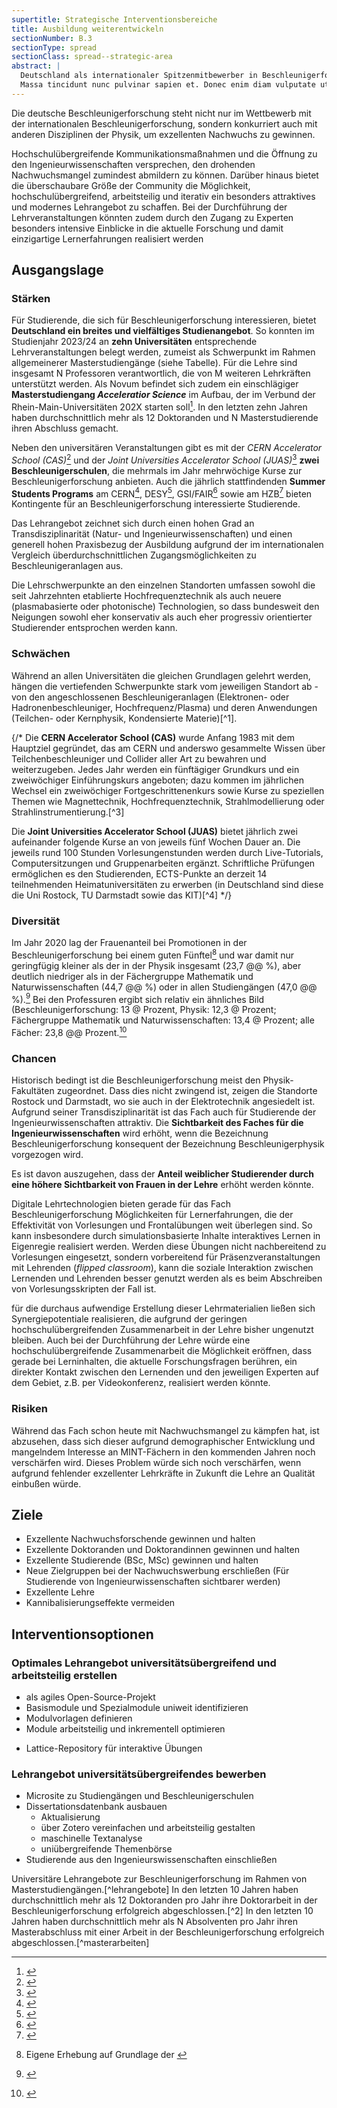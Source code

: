 ```yaml
---
supertitle: Strategische Interventionsbereiche
title: Ausbildung weiterentwickeln
sectionNumber: B.3
sectionType: spread
sectionClass: spread--strategic-area
abstract: |
  Deutschland als internationaler Spitzenmitbewerber in Beschleunigerforschung braucht eienn Studiengang, um seine Positionen auf dem Gebiet zu verstärken.{.orange}
  Massa tincidunt nunc pulvinar sapien et. Donec enim diam vulputate ut. Tortor pretium viverra suspendisse potenti nullam ac tortor vitae purus.{.red}
---
```




<div class="spread--left spread-area--intro">

Die deutsche Beschleunigerforschung steht nicht nur im Wettbewerb mit der internationalen Beschleunigerforschung, sondern konkurriert auch mit anderen Disziplinen der Physik, um exzellenten Nachwuchs zu gewinnen.

Hochschulübergreifende Kommunikationsmaßnahmen und die Öffnung zu den Ingenieurwissenschaften versprechen, den drohenden Nachwuchsmangel zumindest abmildern zu können. Darüber hinaus bietet die überschaubare Größe der Community die Möglichkeit, hochschulübergreifend, arbeitsteilig und iterativ ein besonders attraktives und modernes Lehrangebot zu schaffen. Bei der Durchführung der Lehrveranstaltungen könnten zudem durch den Zugang zu Experten besonders intensive Einblicke in die aktuelle Forschung und damit einzigartige Lernerfahrungen realisiert werden

</div>

<div class="spread--left spread-area--strategic-map">

</div>

<div class="spread--left spread-area--strategic-starting-point">

## Ausgangslage

### Stärken

Für Studierende, die sich für Beschleunigerforschung interessieren, bietet **Deutschland ein breites und vielfältiges Studienangebot**. So konnten im Studienjahr 2023/24 an **zehn Universitäten** entsprechende Lehrveranstaltungen belegt werden, zumeist als Schwerpunkt im Rahmen allgemeinerer Masterstudiengänge (siehe Tabelle). Für die Lehre sind insgesamt N Professoren verantwortlich, die von M weiteren Lehrkräften unterstützt werden. Als Novum befindet sich zudem ein einschlägiger **Masterstudiengang _Acceleratior Science_** im Aufbau, der im Verbund der Rhein-Main-Universitäten 202<note>X</note> starten soll[^master]. In den letzten zehn Jahren haben durchschnittlich mehr als 12 Doktoranden und N Masterstudierende ihren Abschluss gemacht.

Neben den universitären Veranstaltungen gibt es mit der _CERN Accelerator School (CAS)_[^cas] und der _Joint Universities Accelerator School (JUAS)_[^juas] **zwei Beschleunigerschulen**, die mehrmals im Jahr mehrwöchige Kurse zur Beschleunigerforschung anbieten. Auch die jährlich stattfindenden **Summer Students Programs** am CERN[^cern_summerstudents], DESY[^desy_summerstudents], GSI/FAIR[^gsi-fair_summerstudents] sowie am HZB[^hzb_summerstudents] bieten Kontingente für an Beschleunigerforschung interessierte Studierende.

Das Lehrangebot zeichnet sich durch einen hohen Grad an Transdisziplinarität (Natur- und Ingenieurwissenschaften) und einen generell hohen Praxisbezug der Ausbildung aufgrund der im internationalen Vergleich überdurchschnittlichen Zugangsmöglichkeiten zu Beschleunigeranlagen aus.

Die Lehrschwerpunkte an den einzelnen Standorten umfassen sowohl die seit Jahrzehnten etablierte Hochfrequenztechnik als auch neuere (plasmabasierte oder photonische) Technologien, so dass bundesweit den Neigungen sowohl eher konservativ als auch eher progressiv orientierter Studierender entsprochen werden kann.

### Schwächen

Während an allen Universitäten die gleichen Grundlagen gelehrt werden, hängen die vertiefenden Schwerpunkte stark vom jeweiligen Standort ab - von den angeschlossenen Beschleunigeranlagen (Elektronen- oder Hadronenbeschleuniger, Hochfrequenz/Plasma) und deren Anwendungen (Teilchen- oder Kernphysik, Kondensierte Materie)[^1].

{/* Die **CERN Accelerator School (CAS)** wurde Anfang 1983 mit dem Hauptziel gegründet, das am CERN und anderswo gesammelte Wissen über Teilchenbeschleuniger und Collider aller Art zu bewahren und weiterzugeben. Jedes Jahr werden ein fünftägiger Grundkurs und ein zweiwöchiger Einführungskurs angeboten; dazu kommen im jährlichen Wechsel ein zweiwöchiger Fortgeschrittenenkurs sowie Kurse zu speziellen Themen wie Magnettechnik, Hochfrequenztechnik, Strahlmodellierung oder Strahlinstrumentierung.[^3]

Die **Joint Universities Accelerator School (JUAS)** bietet jährlich zwei aufeinander folgende Kurse an von jeweils fünf Wochen Dauer an. Die jeweils rund 100 Stunden Vorlesungenstunden werden durch Live-Tutorials, Computersitzungen und Gruppenarbeiten ergänzt. Schriftliche Prüfungen ermöglichen es den Studierenden, ECTS-Punkte an derzeit 14 teilnehmenden Heimatuniversitäten zu erwerben (in Deutschland sind diese die Uni Rostock, TU Darmstadt sowie das KIT)[^4] */}


### Diversität

Im Jahr 2020 lag der Frauenanteil bei Promotionen in der Beschleunigerforschung bei einem guten Fünftel[^9] und war damit
nur geringfügig kleiner als der in der Physik insgesamt (23,7 @@ %), aber deutlich niedriger als in der Fächergruppe
Mathematik und Naturwissenschaften (44,7 @@ %) oder in allen Studiengängen (47,0 @@ %).[^10] Bei den Professuren ergibt
sich relativ ein ähnliches Bild (Beschleunigerforschung: 13 @ Prozent, Physik: 12,3 @ Prozent; Fächergruppe Mathematik
und Naturwissenschaften: 13,4 @ Prozent; alle Fächer: 23,8 @@ Prozent.[^11]

</div>

<div class="spread--right spread-area--strategic-starting-point-2">

### Chancen

Historisch bedingt ist die Beschleunigerforschung meist den Physik-Fakultäten zugeordnet. Dass dies nicht zwingend ist, zeigen die Standorte Rostock und Darmstadt, wo sie auch in der Elektrotechnik angesiedelt ist. Aufgrund seiner Transdisziplinarität ist das Fach auch für Studierende der Ingenieurwissenschaften attraktiv. Die **Sichtbarkeit des Faches für die Ingenieurwissenschaften** wird erhöht, wenn die Bezeichnung Beschleunigerforschung konsequent der Bezeichnung Beschleunigerphysik vorgezogen wird.

Es ist davon auszugehen, dass der **Anteil weiblicher Studierender durch eine höhere Sichtbarkeit von Frauen in der Lehre** erhöht werden könnte.

Digitale Lehrtechnologien bieten gerade für das Fach Beschleunigerforschung Möglichkeiten für Lernerfahrungen, die der Effektivität von Vorlesungen und Frontalübungen weit überlegen sind. So kann insbesondere durch simulationsbasierte Inhalte interaktives Lernen in Eigenregie realisiert werden. Werden diese Übungen nicht nachbereitend zu Vorlesungen eingesetzt, sondern vorbereitend für Präsenzveranstaltungen mit Lehrenden (_flipped classroom_), kann die soziale Interaktion zwischen Lernenden und Lehrenden besser genutzt werden als es beim Abschreiben von Vorlesungsskripten der Fall ist.

für die durchaus aufwendige Erstellung dieser Lehrmaterialien ließen sich Synergiepotentiale realisieren, die aufgrund der geringen hochschulübergreifenden Zusammenarbeit in der Lehre bisher ungenutzt bleiben. Auch bei der Durchführung der Lehre würde eine hochschulübergreifende Zusammenarbeit die Möglichkeit eröffnen, dass gerade bei Lerninhalten, die aktuelle Forschungsfragen berühren, ein direkter Kontakt zwischen den Lernenden und den jeweiligen Experten auf dem Gebiet, z.B. per Videokonferenz, realisiert werden könnte.

### Risiken

Während das Fach schon heute mit Nachwuchsmangel zu kämpfen hat, ist abzusehen, dass sich dieser aufgrund demographischer Entwicklung und mangelndem Interesse an MINT-Fächern in den kommenden Jahren noch verschärfen wird. Dieses Problem würde sich noch verschärfen, wenn aufgrund fehlender exzellenter Lehrkräfte in Zukunft die Lehre an Qualität einbußen würde.

## Ziele

- Exzellente Nachwuchsforschende gewinnen und halten
- Exzellente Doktoranden und Doktorandinnen gewinnen und halten
- Exzellente Studierende (BSc, MSc) gewinnen und halten
- Neue Zielgruppen bei der Nachwuchswerbung erschließen (Für Studierende von Ingenieurwissenschaften sichtbarer werden)
- Exzellente Lehre
- Kannibalisierungseffekte vermeiden

</div>

<div class="spread--right spread-area--strategic-interventions">

## Interventionsoptionen

### Optimales Lehrangebot universitätsübergreifend und arbeitsteilig erstellen

- als agiles Open-Source-Projekt
- Basismodule und Spezialmodule uniweit identifizieren
- Modulvorlagen definieren
- Module arbeitsteilig und inkrementell optimieren

* Lattice-Repository für interaktive Übungen

### Lehrangebot universitätsübergreifendes bewerben

- Microsite zu Studiengängen und Beschleunigerschulen
- Dissertationsdatenbank ausbauen
  - Aktualisierung
  - über Zotero vereinfachen und arbeitsteilig gestalten
  - maschinelle Textanalyse
  - uniübergreifende Themenbörse
- Studierende aus den Ingenieurswissenschaften einschließen

</div>

<div class="spread--left spread-area--strategic-map">

<Image src={strategyMap} alt="" />

</div>

<div class="spread--right spread-area--aside">

<Teaching>
  Universitäre Lehrangebote zur Beschleunigerforschung im Rahmen von
  Masterstudiengängen.[^lehrangebote]
</Teaching>

<ProgressChart dimension="progress__doctoral_theses">
  In den letzten 10 Jahren haben durchschnittlich mehr als 12 Doktoranden pro
  Jahr ihre Doktorarbeit in der Beschleunigerforschung erfolgreich
  abgeschlossen.[^2]
</ProgressChart>

<ProgressChart dimension="progress__master_theses">
  In den letzten 10 Jahren haben durchschnittlich mehr als N Absolventen pro
  Jahr ihren Masterabschluss mit einer Arbeit in der Beschleunigerforschung
  erfolgreich abgeschlossen.[^masterarbeiten]
</ProgressChart>

</div>

[^lehrangebote]: Erhebung im Rahmen des Strategieprojekts

[^2]: Analyse von Daten der Dissertationsdatenbank unter beschleunigerphysik.de

[^masterarbeiten]: Erhebung im Rahmen des Strategieprojekts

[^master]:
    <BibRef citeKey="enders_podlech_etal__2021__entwicklung" />

[^cas]:
    <BibRef citeKey="cernacceleratorschool__2024__cern" />

[^juas]:
    <BibRef citeKey="esiarchamps__2024__joint" />

[^cern_summerstudents]:
    <BibRef citeKey="cern__2023__cern" />

[^desy_summerstudents]:
    <BibRef citeKey="desy__2024__desy" />

[^gsi-fair_summerstudents]:
    <BibRef citeKey="gsi-fair_hgs-hire____international" />

[^hzb_summerstudents]:
    <BibRef citeKey="hzb__2024__hzb" />

[^9]: Eigene Erhebung auf Grundlage der <BibRef citeKey="kfb__2022__dissertationsdatenbank" />

[^10]:
    <BibRef
      citeKey="statistischesbundesamt__2020__statistik"
      locator="Seite 36"
    />

[^11]:
    <BibRef
      citeKey="statistischesbundesamt__2020__personal"
      locator="Seite 288"
    />
